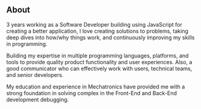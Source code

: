## About
3 years working as a Software Developer building using JavaScript for creating a better application, I love creating solutions to problems, taking deep dives into how/why things work, and continuously improving my skills in programming.

Building my expertise in multiple programming languages, platforms, and tools to provide quality product functionality and user experiences. Also, a good communicator who can effectively work with users, technical teams, and senior developers.

 My education and experience in Mechatronics have provided me with a strong foundation in solving complex in the Front-End and Back-End development debugging.


